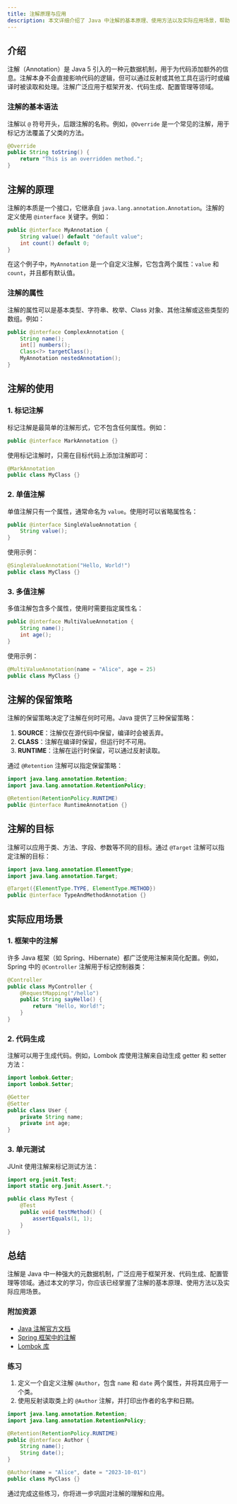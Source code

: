 ```yaml
---
title: 注解原理与应用
description: 本文详细介绍了 Java 中注解的基本原理、使用方法以及实际应用场景，帮助初学者掌握注解的核心概念。
---
```


## 介绍

注解（Annotation）是 Java 5 引入的一种元数据机制，用于为代码添加额外的信息。注解本身不会直接影响代码的逻辑，但可以通过反射或其他工具在运行时或编译时被读取和处理。注解广泛应用于框架开发、代码生成、配置管理等领域。

### 注解的基本语法

注解以 `@` 符号开头，后跟注解的名称。例如，`@Override` 是一个常见的注解，用于标记方法覆盖了父类的方法。

```java
@Override
public String toString() {
    return "This is an overridden method.";
}
```

## 注解的原理

注解的本质是一个接口，它继承自 `java.lang.annotation.Annotation`。注解的定义使用 `@interface` 关键字。例如：

```java
public @interface MyAnnotation {
    String value() default "default value";
    int count() default 0;
}
```

在这个例子中，`MyAnnotation` 是一个自定义注解，它包含两个属性：`value` 和 `count`，并且都有默认值。

### 注解的属性

注解的属性可以是基本类型、字符串、枚举、Class 对象、其他注解或这些类型的数组。例如：

```java
public @interface ComplexAnnotation {
    String name();
    int[] numbers();
    Class<?> targetClass();
    MyAnnotation nestedAnnotation();
}
```

## 注解的使用

### 1. 标记注解

标记注解是最简单的注解形式，它不包含任何属性。例如：

```java
public @interface MarkAnnotation {}
```

使用标记注解时，只需在目标代码上添加注解即可：

```java
@MarkAnnotation
public class MyClass {}
```

### 2. 单值注解

单值注解只有一个属性，通常命名为 `value`。使用时可以省略属性名：

```java
public @interface SingleValueAnnotation {
    String value();
}
```

使用示例：

```java
@SingleValueAnnotation("Hello, World!")
public class MyClass {}
```

### 3. 多值注解

多值注解包含多个属性，使用时需要指定属性名：

```java
public @interface MultiValueAnnotation {
    String name();
    int age();
}
```

使用示例：

```java
@MultiValueAnnotation(name = "Alice", age = 25)
public class MyClass {}
```

## 注解的保留策略

注解的保留策略决定了注解在何时可用。Java 提供了三种保留策略：

1. **SOURCE**：注解仅在源代码中保留，编译时会被丢弃。
2. **CLASS**：注解在编译时保留，但运行时不可用。
3. **RUNTIME**：注解在运行时保留，可以通过反射读取。

通过 `@Retention` 注解可以指定保留策略：

```java
import java.lang.annotation.Retention;
import java.lang.annotation.RetentionPolicy;

@Retention(RetentionPolicy.RUNTIME)
public @interface RuntimeAnnotation {}
```

## 注解的目标

注解可以应用于类、方法、字段、参数等不同的目标。通过 `@Target` 注解可以指定注解的目标：

```java
import java.lang.annotation.ElementType;
import java.lang.annotation.Target;

@Target({ElementType.TYPE, ElementType.METHOD})
public @interface TypeAndMethodAnnotation {}
```

## 实际应用场景

### 1. 框架中的注解

许多 Java 框架（如 Spring、Hibernate）都广泛使用注解来简化配置。例如，Spring 中的 `@Controller` 注解用于标记控制器类：

```java
@Controller
public class MyController {
    @RequestMapping("/hello")
    public String sayHello() {
        return "Hello, World!";
    }
}
```

### 2. 代码生成

注解可以用于生成代码。例如，Lombok 库使用注解来自动生成 getter 和 setter 方法：

```java
import lombok.Getter;
import lombok.Setter;

@Getter
@Setter
public class User {
    private String name;
    private int age;
}
```

### 3. 单元测试

JUnit 使用注解来标记测试方法：

```java
import org.junit.Test;
import static org.junit.Assert.*;

public class MyTest {
    @Test
    public void testMethod() {
        assertEquals(1, 1);
    }
}
```

## 总结

注解是 Java 中一种强大的元数据机制，广泛应用于框架开发、代码生成、配置管理等领域。通过本文的学习，你应该已经掌握了注解的基本原理、使用方法以及实际应用场景。

### 附加资源

- [Java 注解官方文档](https://docs.oracle.com/javase/tutorial/java/annotations/)
- [Spring 框架中的注解](https://spring.io/guides)
- [Lombok 库](https://projectlombok.org/)

### 练习

1. 定义一个自定义注解 `@Author`，包含 `name` 和 `date` 两个属性，并将其应用于一个类。
2. 使用反射读取类上的 `@Author` 注解，并打印出作者的名字和日期。

```java
import java.lang.annotation.Retention;
import java.lang.annotation.RetentionPolicy;

@Retention(RetentionPolicy.RUNTIME)
public @interface Author {
    String name();
    String date();
}

@Author(name = "Alice", date = "2023-10-01")
public class MyClass {}
```

通过完成这些练习，你将进一步巩固对注解的理解和应用。